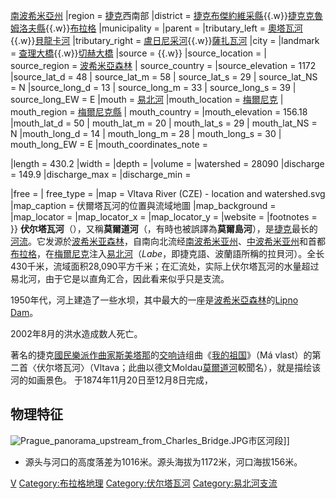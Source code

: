 {{Geobox|河流
<!-- *** Heading *** -->
|native_name = Vltava / Moldau
|nickname = 
|other_name = 
|image = Prague skyline view.jpg
|image_caption = 伏爾塔瓦河畔的[[布拉格|布拉格]]城區
|image_size = 300
|etymology = 據信源於[[原始日耳曼語|原始日耳曼語]]的 ''wilt ahwa''，意為「狂野之水」
<!-- *** Country *** -->
|country = {{CZE}}
|state = [[中波希米亞州|中波希米亞州]]{{.w}}[[南波希米亞州|南波希米亞州]]
|region = [[捷克|捷克]]西南部
|district = [[捷克布傑約維采縣|捷克布傑約維采縣]]{{.w}}[[捷克克魯姆洛夫縣|捷克克魯姆洛夫縣]]{{.w}}[[布拉格|布拉格]] 
|municipality = 
<!-- *** Family *** -->
|parent =
|tributary_left = [[奧塔瓦河|奧塔瓦河]]{{.w}}[[貝龍卡河|貝龍卡河]]
|tributary_right = [[盧日尼采河|盧日尼采河]]{{.w}}[[薩扎瓦河|薩扎瓦河]]
|city = 
|landmark = [[查理大橋|查理大橋]]{{.w}}[[斯瓦特普魯克·切赫橋|切赫大橋]]
<!-- *** 位置 *** -->
<!-- *** 源頭地理數據 *** -->
|source = {{link-cs|暖伏爾塔瓦河|Teplá Vltava}}{{.w}}{{link-cs|冷伏爾塔瓦河|Studená Vltava}} 
|source_location = {{link-en|切爾納山|Černá hora}} | source_region = [[波希米亞森林|波希米亞森林]] | source_country = {{CZE}}
|source_elevation = 1172 
|source_lat_d = 48 | source_lat_m = 58 | source_lat_s = 29 | source_lat_NS = N
|source_long_d = 13 | source_long_m = 33 | source_long_s = 39 | source_long_EW = E
|mouth = [[易北河|易北河]]
|mouth_location = [[梅爾尼克|梅爾尼克]] | mouth_region = [[梅爾尼克縣|梅爾尼克縣]] | mouth_country = 
|mouth_elevation = 156.18
|mouth_lat_d = 50 | mouth_lat_m = 20 | mouth_lat_s = 29 | mouth_lat_NS = N
|mouth_long_d = 14 | mouth_long_m = 28 | mouth_long_s = 30 | mouth_long_EW = E
|mouth_coordinates_note =

|length = 430.2
|width = 
|depth = 
|volume = 
|watershed = 28090
|discharge = 149.9
|discharge_max = 
|discharge_min = 

|free = | free_type =
<!-- *** Maps *** -->
|map = Vltava River (CZE) - location and watershed.svg
|map_caption = 伏爾塔瓦河的位置與流域地圖
|map_background =
|map_locator =
|map_locator_x =
|map_locator_y =
<!-- *** Website *** -->
|website = 
|footnotes =
}}
'''伏尔塔瓦河'''（{{lang-cz|Vltava}}），又稱'''莫爾道河'''（{{lang-de|Moldau}}，有時也被誤譯為'''莫爾島河'''），是[[捷克|捷克]]最长的[[河流|河流]]。它发源於[[波希米亚森林|波希米亚森林]]，自南向北流经[[南波希米亚州|南波希米亚州]]、[[中波希米亚州|中波希米亚州]]和首都[[布拉格|布拉格]]，在[[梅爾尼克|梅爾尼克]]注入[[易北河|易北河]]（''Labe''，即捷克語、波蘭語所稱的拉貝河）。全长430千米，流域面积28,090平方千米；在汇流处，实际上伏尔塔瓦河的水量超过易北河，由于它是以直角汇合，因此看来似乎只是支流。

1950年代，河上建造了一些水坝，其中最大的一座是[[波希米亞森林|波希米亞森林]]的[[Lipno_Dam|Lipno Dam]]。

2002年8月的洪水造成数人死亡。

著名的捷克[[國民樂派|國民樂派]][[作曲家|作曲家]][[斯美塔那|斯美塔那]]的[[交响诗|交响诗]]组曲《[[我的祖国_(斯美塔那)|我的祖国]]》（Má vlast）的第二首〈伏尔塔瓦河〉（Vltava；此曲以德文Moldau[[莫爾道河|莫爾道河]]較聞名），就是描绘该河的如画景色。
于1874年11月20日至12月8日完成，

== 物理特征 ==
{{Clear|left}}
[[File:Prague_panorama_upstream_from_Charles_Bridge.JPG|center]]市区河段]]
* 源头与河口的高度落差为1016米。源头海拔为1172米，河口海拔156米。

{{commonscat|Vltava}}

[[Category:捷克河流|V]]
[[Category:布拉格地理|Category:布拉格地理]]
[[Category:伏尔塔瓦河|Category:伏尔塔瓦河]]
[[Category:易北河支流|Category:易北河支流]]